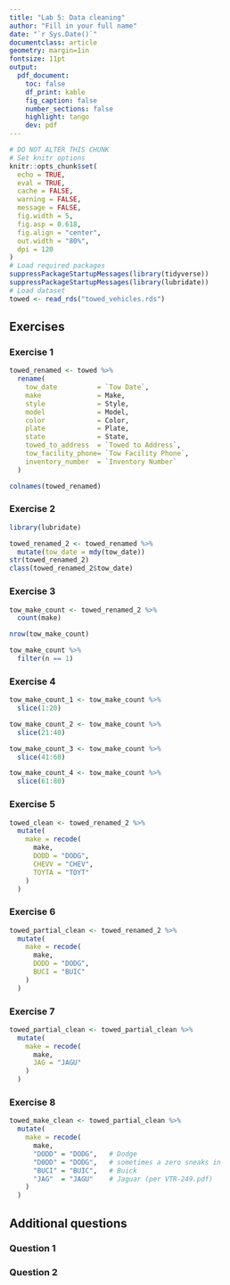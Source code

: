 ```yaml
---
title: "Lab 5: Data cleaning"
author: "Fill in your full name"
date: "`r Sys.Date()`"
documentclass: article
geometry: margin=1in
fontsize: 11pt
output:
  pdf_document:
    toc: false
    df_print: kable
    fig_caption: false
    number_sections: false
    highlight: tango
    dev: pdf
---
```


```r
# DO NOT ALTER THIS CHUNK
# Set knitr options
knitr::opts_chunk$set(
  echo = TRUE,
  eval = TRUE,
  cache = FALSE,
  warning = FALSE,
  message = FALSE,
  fig.width = 5,
  fig.asp = 0.618,
  fig.align = "center",
  out.width = "80%",
  dpi = 120
)
# Load required packages
suppressPackageStartupMessages(library(tidyverse))
suppressPackageStartupMessages(library(lubridate))
# Load dataset
towed <- read_rds("towed_vehicles.rds")
```

## Exercises

### Exercise 1
```r
towed_renamed <- towed %>%
  rename(
    tow_date          = `Tow Date`,
    make              = Make,
    style             = Style,
    model             = Model,
    color             = Color,
    plate             = Plate,
    state             = State,
    towed_to_address  = `Towed to Address`,
    tow_facility_phone= `Tow Facility Phone`,
    inventory_number  = `Inventory Number`
  )

colnames(towed_renamed)
```


### Exercise 2

```r
library(lubridate)

towed_renamed_2 <- towed_renamed %>%
  mutate(tow_date = mdy(tow_date))
str(towed_renamed_2)
class(towed_renamed_2$tow_date)
```



### Exercise 3
```r
tow_make_count <- towed_renamed_2 %>%
  count(make)

nrow(tow_make_count)

tow_make_count %>% 
  filter(n == 1)
```


### Exercise 4
```r
tow_make_count_1 <- tow_make_count %>%
  slice(1:20)

tow_make_count_2 <- tow_make_count %>%
  slice(21:40)

tow_make_count_3 <- tow_make_count %>%
  slice(41:60)

tow_make_count_4 <- tow_make_count %>%
  slice(61:80)
```


### Exercise 5
```r
towed_clean <- towed_renamed_2 %>%
  mutate(
    make = recode(
      make,
      DODD = "DODG",
      CHEVV = "CHEV", 
      TOYTA = "TOYT"
    )
  )

```

### Exercise 6
```r
towed_partial_clean <- towed_renamed_2 %>%
  mutate(
    make = recode(
      make,
      DODD = "DODG",
      BUCI = "BUIC"
    )
  )
```

### Exercise 7
```r
towed_partial_clean <- towed_partial_clean %>%
  mutate(
    make = recode(
      make,
      JAG = "JAGU"
    )
  )

```

### Exercise 8
```r
towed_make_clean <- towed_partial_clean %>%
  mutate(
    make = recode(
      make,
      "DODD" = "DODG",   # Dodge
      "D0DD" = "DODG",   # sometimes a zero sneaks in
      "BUCI" = "BUIC",   # Buick
      "JAG"  = "JAGU"    # Jaguar (per VTR-249.pdf)
    )
  )
```


## Additional questions

### Question 1




### Question 2


